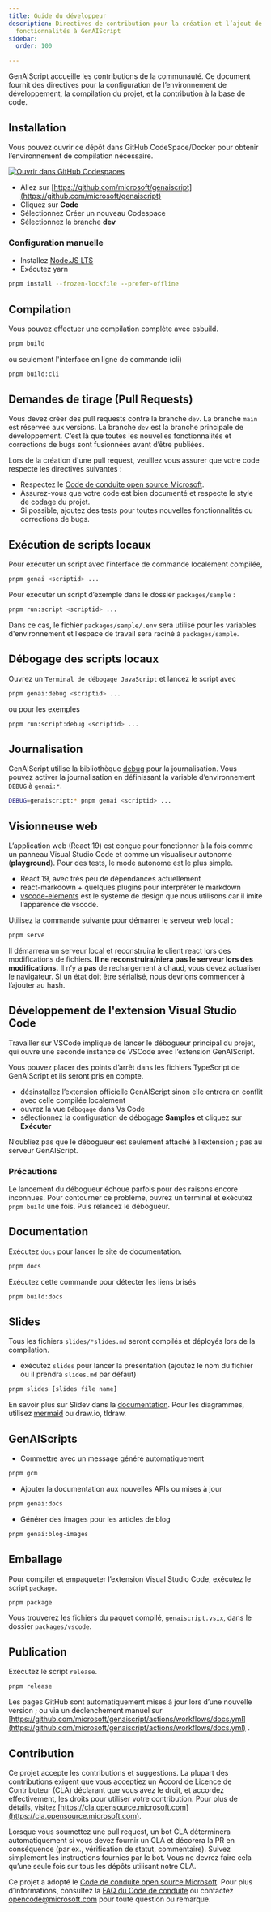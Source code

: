 ```yaml
---
title: Guide du développeur
description: Directives de contribution pour la création et l’ajout de
  fonctionnalités à GenAIScript
sidebar:
  order: 100

---
```


GenAIScript accueille les contributions de la communauté. Ce document fournit des directives pour la configuration de l’environnement de développement, la compilation du projet, et la contribution à la base de code.

## Installation

Vous pouvez ouvrir ce dépôt dans GitHub CodeSpace/Docker pour obtenir l’environnement de compilation nécessaire.

[![Ouvrir dans GitHub Codespaces](https://github.com/codespaces/badge.svg)](https://github.com/codespaces/new?hide_repo_select=true\&ref=main\&repo=679784368)

* Allez sur [https://github.com/microsoft/genaiscript](https://github.com/microsoft/genaiscript)
* Cliquez sur **Code**
* Sélectionnez Créer un nouveau Codespace
* Sélectionnez la branche **dev**

### Configuration manuelle

* Installez [Node.JS LTS](https://docs.npmjs.com/downloading-and-installing-node-js-and-npm)
* Exécutez yarn

```sh
pnpm install --frozen-lockfile --prefer-offline
```

## Compilation

Vous pouvez effectuer une compilation complète avec esbuild.

```sh
pnpm build
```

ou seulement l'interface en ligne de commande (cli)

```sh
pnpm build:cli
```

## Demandes de tirage (Pull Requests)

Vous devez créer des pull requests contre la branche `dev`. La branche `main` est réservée aux versions.
La branche `dev` est la branche principale de développement. C’est là que toutes les nouvelles fonctionnalités et corrections de bugs sont fusionnées avant d’être publiées.

Lors de la création d'une pull request, veuillez vous assurer que votre code respecte les directives suivantes :

* Respectez le [Code de conduite open source Microsoft](https://opensource.microsoft.com/codeofconduct/).
* Assurez-vous que votre code est bien documenté et respecte le style de codage du projet.
* Si possible, ajoutez des tests pour toutes nouvelles fonctionnalités ou corrections de bugs.

## Exécution de scripts locaux

Pour exécuter un script avec l’interface de commande localement compilée,

```sh
pnpm genai <scriptid> ...
```

Pour exécuter un script d’exemple dans le dossier `packages/sample` :

```sh
pnpm run:script <scriptid> ...
```

Dans ce cas, le fichier `packages/sample/.env` sera utilisé pour les variables d'environnement et l’espace de travail sera raciné à `packages/sample`.

## Débogage des scripts locaux

Ouvrez un `Terminal de débogage JavaScript` et lancez le script avec

```sh
pnpm genai:debug <scriptid> ...
```

ou pour les exemples

```sh
pnpm run:script:debug <scriptid> ...
```

## Journalisation

GenAIScript utilise la bibliothèque [debug](https://www.npmjs.com/package/debug) pour la journalisation. Vous pouvez activer la journalisation en définissant la variable d’environnement `DEBUG` à `genai:*`.

```sh
DEBUG=genaiscript:* pnpm genai <scriptid> ...
```

## Visionneuse web

L’application web (React 19) est conçue pour fonctionner à la fois comme un panneau Visual Studio Code et comme un visualiseur autonome (**playground**). Pour des tests, le mode autonome est le plus simple.

* React 19, avec très peu de dépendances actuellement
* react-markdown + quelques plugins pour interpréter le markdown
* [vscode-elements](https://vscode-elements.github.io/) est le système de design que nous utilisons car il imite l’apparence de vscode.

Utilisez la commande suivante pour démarrer le serveur web local :

```sh
pnpm serve
```

Il démarrera un serveur local et reconstruira le client react lors des modifications de fichiers. **Il ne reconstruira/niera pas le serveur lors des modifications.**
Il n’y a **pas** de rechargement à chaud, vous devez actualiser le navigateur. Si un état doit être sérialisé, nous devrions commencer à l’ajouter au hash.

## Développement de l'extension Visual Studio Code

Travailler sur VSCode implique de lancer le débogueur principal du projet, qui ouvre une seconde instance de VSCode avec l’extension GenAIScript.

Vous pouvez placer des points d’arrêt dans les fichiers TypeScript de GenAIScript et ils seront pris en compte.

* désinstallez l’extension officielle GenAIScript sinon elle entrera en conflit avec celle compilée localement
* ouvrez la vue `Débogage` dans Vs Code
* sélectionnez la configuration de débogage **Samples** et cliquez sur **Exécuter**

N’oubliez pas que le débogueur est seulement attaché à l’extension ; pas au serveur GenAIScript.

### Précautions

Le lancement du débogueur échoue parfois pour des raisons encore inconnues. Pour contourner ce problème, ouvrez un terminal et exécutez `pnpm build` une fois. Puis relancez le débogueur.

## Documentation

Exécutez `docs` pour lancer le site de documentation.

```sh
pnpm docs
```

Exécutez cette commande pour détecter les liens brisés

```sh
pnpm build:docs
```

## Slides

Tous les fichiers `slides/*slides.md` seront compilés et déployés lors de la compilation.

* exécutez `slides` pour lancer la présentation (ajoutez le nom du fichier ou il prendra `slides.md` par défaut)

```sh
pnpm slides [slides file name]
```

En savoir plus sur Slidev dans la [documentation](https://sli.dev/). Pour les diagrammes, utilisez [mermaid](https://sli.dev/guide/syntax#diagrams) ou draw\.io, tldraw.

## GenAIScripts

* Commettre avec un message généré automatiquement

```sh
pnpm gcm
```

* Ajouter la documentation aux nouvelles APIs ou mises à jour

```sh
pnpm genai:docs
```

* Générer des images pour les articles de blog

```sh
pnpm genai:blog-images
```

## Emballage

Pour compiler et empaqueter l’extension Visual Studio Code, exécutez le script `package`.

```sh
pnpm package
```

Vous trouverez les fichiers du paquet compilé, `genaiscript.vsix`,
dans le dossier `packages/vscode`.

## Publication

Exécutez le script `release`.

```sh
pnpm release
```

Les pages GitHub sont automatiquement mises à jour lors d’une nouvelle version ; ou via un déclenchement manuel sur
[https://github.com/microsoft/genaiscript/actions/workflows/docs.yml](https://github.com/microsoft/genaiscript/actions/workflows/docs.yml) .

## Contribution

Ce projet accepte les contributions et suggestions. La plupart des contributions exigent que vous acceptiez un Accord de Licence de Contributeur (CLA) déclarant que vous avez le droit, et accordez effectivement, les droits pour utiliser votre contribution. Pour plus de détails, visitez [https://cla.opensource.microsoft.com](https://cla.opensource.microsoft.com).

Lorsque vous soumettez une pull request, un bot CLA déterminera automatiquement si vous devez fournir un CLA et décorera la PR en conséquence (par ex., vérification de statut, commentaire). Suivez simplement les instructions fournies par le bot. Vous ne devrez faire cela qu’une seule fois sur tous les dépôts utilisant notre CLA.

Ce projet a adopté le [Code de conduite open source Microsoft](https://opensource.microsoft.com/codeofconduct/).
Pour plus d’informations, consultez la [FAQ du Code de conduite](https://opensource.microsoft.com/codeofconduct/faq/) ou contactez [opencode@microsoft.com](mailto\:opencode@microsoft.com) pour toute question ou remarque.
